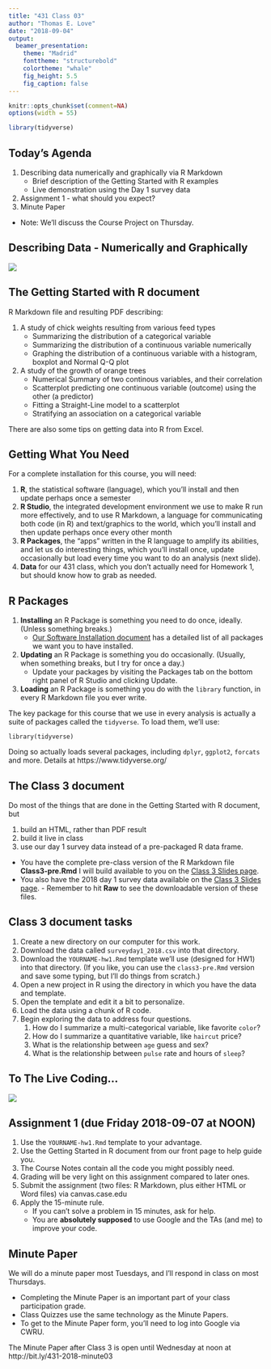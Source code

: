 ---
title: "431 Class 03"
author: "Thomas E. Love"
date: "2018-09-04"
output:
  beamer_presentation:
    theme: "Madrid"
    fonttheme: "structurebold"
    colortheme: "whale"
    fig_height: 5.5
    fig_caption: false
---

```{r set-options, echo=FALSE, cache=FALSE, message = FALSE}
knitr::opts_chunk$set(comment=NA)
options(width = 55)

library(tidyverse)
```

## Today's Agenda

1. Describing data numerically and graphically via R Markdown
    + Brief description of the Getting Started with R examples 
    + Live demonstration using the Day 1 survey data
2. Assignment 1 - what should you expect?
3. Minute Paper

- Note: We'll discuss the Course Project on Thursday.

## Describing Data - Numerically and Graphically

![](images/tukey-unexpected.png)

## The Getting Started with R document

R Markdown file and resulting PDF describing:

1. A study of chick weights resulting from various feed types
    - Summarizing the distribution of a categorical variable
    - Summarizing the distribution of a continuous variable numerically
    - Graphing the distribution of a continuous variable with a histogram, boxplot and Normal Q-Q plot
2. A study of the growth of orange trees
    - Numerical Summary of two continous variables, and their correlation
    - Scatterplot predicting one continuous variable (outcome) using the other (a predictor)
    - Fitting a Straight-Line model to a scatterplot
    - Stratifying an association on a categorical variable

There are also some tips on getting data into R from Excel.

## Getting What You Need

For a complete installation for this course, you will need:

1. **R**, the statistical software (language), which you'll install and then update perhaps once a semester
2. **R Studio**, the integrated development environment we use to make R run more effectively, and to use R Markdown, a language for communicating both code (in R) and text/graphics to the world, which you'll install and then update perhaps once every other month
3. **R Packages**, the "apps" written in the R language to amplify its abilities, and let us do interesting things, which you'll install once, update occasionally but load every time you want to do an analysis (next slide).
4. **Data** for our 431 class, which you don't actually need for Homework 1, but should know how to grab as needed.

## R Packages

1. **Installing** an R Package is something you need to do once, ideally. (Unless something breaks.)
    + [\color{blue} Our Software Installation document](https://github.com/THOMASELOVE/431-2018/blob/master/software/installation.md) has a detailed list of all packages we want you to have installed.
2. **Updating** an R Package is something you do occasionally. (Usually, when something breaks, but I try for once a day.)
    + Update your packages by visiting the Packages tab on the bottom right panel of R Studio and clicking Update.
3. **Loading** an R Package is something you do with the `library` function, in every R Markdown file you ever write.

The key package for this course that we use in every analysis is actually a suite of packages called the `tidyverse`. To load them, we'll use:

```
library(tidyverse)
```

Doing so actually loads several packages, including `dplyr`, `ggplot2`, `forcats` and more. Details at \color{blue} https://www.tidyverse.org/

## The Class 3 document

Do most of the things that are done in the Getting Started with R document, but

1. build an HTML, rather than PDF result
2. build it live in class
3. use our day 1 survey data instead of a pre-packaged R data frame.

- You have the complete pre-class version of the R Markdown file **Class3-pre.Rmd** I will build available to you on the [Class 3 Slides page](https://github.com/THOMASELOVE/431-2018/tree/master/slides/class03). 
- You also have the 2018 day 1 survey data available on the [Class 3 Slides page](https://github.com/THOMASELOVE/431-2018/tree/master/slides/class03).
		- Remember to hit **Raw** to see the downloadable version of these files.

## Class 3 document tasks

1. Create a new directory on our computer for this work.
2. Download the data called `surveyday1_2018.csv` into that directory.
3. Download the `YOURNAME-hw1.Rmd` template we'll use (designed for HW1) into that directory. (If you like, you can use the `class3-pre.Rmd` version and save some typing, but I'll do things from scratch.)
4. Open a new project in R using the directory in which you have the data and template.
5. Open the template and edit it a bit to personalize.
6. Load the data using a chunk of R code.
7. Begin exploring the data to address four questions.
    1. How do I summarize a multi-categorical variable, like favorite `color`? 
    2. How do I summarize a quantitative variable, like `haircut` price?
    3. What is the relationship between `age` guess and sex?
    4. What is the relationship between `pulse` rate and hours of `sleep`?

## To The Live Coding...

![](images/game.jpg)

## Assignment 1 (due Friday 2018-09-07 at NOON)

1. Use the `YOURNAME-hw1.Rmd` template to your advantage.
2. Use the Getting Started in R document from our front page to help guide you.
3. The Course Notes contain all the code you might possibly need.
4. Grading will be very light on this assignment compared to later ones.
5. Submit the assignment (two files: R Markdown, plus either HTML or Word files) via canvas.case.edu
6. Apply the 15-minute rule.
    + If you can't solve a problem in 15 minutes, ask for help.
    + You are **absolutely supposed** to use Google and the TAs (and me) to improve your code.

## Minute Paper

We will do a minute paper most Tuesdays, and I'll respond in class on most Thursdays.

- Completing the Minute Paper is an important part of your class participation grade.
- Class Quizzes use the same technology as the Minute Papers.
- To get to the Minute Paper form, you'll need to log into Google via CWRU.

The Minute Paper after Class 3 is open until Wednesday at noon at \color{blue} http://bit.ly/431-2018-minute03


